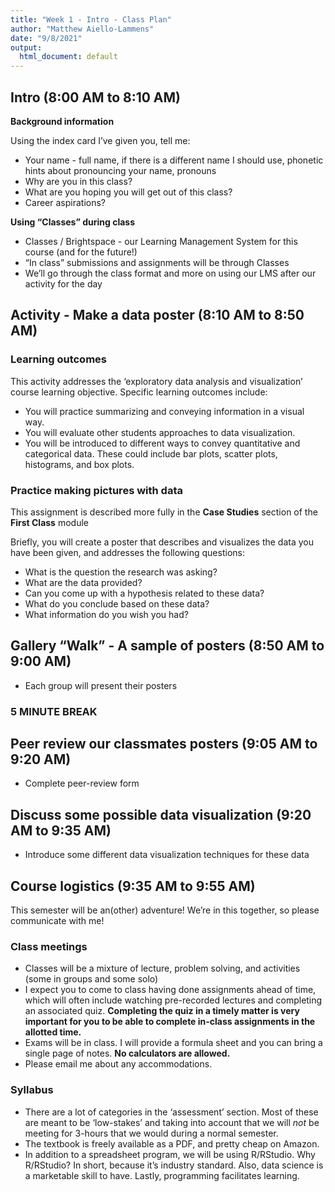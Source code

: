 ```yaml
---
title: "Week 1 - Intro - Class Plan"
author: "Matthew Aiello-Lammens"
date: "9/8/2021"
output:
  html_document: default
---
```


## Intro (8:00 AM to 8:10 AM)

**Background information**

Using the index card I've given you, tell me:

* Your name - full name, if there is a different name I should use, phonetic hints about pronouncing your name, pronouns
* Why are you in this class?
* What are you hoping you will get out of this class?
* Career aspirations?


**Using "Classes" during class**

* Classes / Brightspace - our Learning Management System for this course (and for the future!)
* "In class" submissions and assignments will be through Classes
* We'll go through the class format and more on using our LMS after our activity for the day

## Activity - Make a data poster (8:10 AM to 8:50 AM)

### Learning outcomes

This activity addresses the 'exploratory data analysis and visualization' course learning objective.
Specific learning outcomes include:

* You will practice summarizing and conveying information in a visual way.
* You will evaluate other students approaches to data visualization.
* You will be introduced to different ways to convey quantitative and categorical data. These could include bar plots, scatter plots, histograms, and box plots.


### Practice making pictures with data

This assignment is described more fully in the **Case Studies** section of the **First Class** module

Briefly, you will create a poster that describes and visualizes the data you have been given, and addresses the following questions:

* What is the question the research was asking?
* What are the data provided?
* Can you come up with a hypothesis related to these data?
* What do you conclude based on these data?
* What information do you wish you had?

## Gallery "Walk" - A sample of posters (8:50 AM to 9:00 AM)

* Each group will present their posters

### 5 MINUTE BREAK

## Peer review our classmates posters (9:05 AM to 9:20 AM)

* Complete peer-review form

## Discuss some possible data visualization (9:20 AM to 9:35 AM)

* Introduce some different data visualization techniques for these data

## Course logistics (9:35 AM to 9:55 AM)

This semester will be an(other) adventure! We're in this together, so please communicate with me!

### Class meetings

* Classes will be a mixture of lecture, problem solving, and activities (some in groups and some solo)
* I expect you to come to class having done assignments ahead of time, which will often include watching pre-recorded lectures and completing an associated quiz. **Completing the quiz in a timely matter is very important for you to be able to complete in-class assignments in the allotted time.**
* Exams will be in class. I will provide a formula sheet and you can bring a single page of notes. **No calculators are allowed.**
* Please email me about any accommodations.

### Syllabus

* There are a lot of categories in the 'assessment' section. Most of these are meant to be 'low-stakes' and taking into account that we will *not* be meeting for 3-hours that we would during a normal semester.
* The textbook is freely available as a PDF, and pretty cheap on Amazon.
* In addition to a spreadsheet program, we will be using R/RStudio. Why R/RStudio? In short, because it's industry standard. Also, data science is a marketable skill to have. Lastly, programming facilitates learning.
